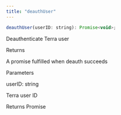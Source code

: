 ```yaml
---
title: "deauthUser"
---
```

```javascript
deauthUser(userID: string): Promise<void>;

```

Deauthenticate Terra user

Returns

A promise fulfilled when deauth succeeds

Parameters

userID: string

Terra user ID

Returns Promise



